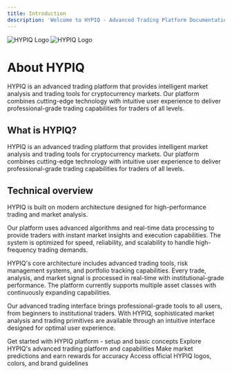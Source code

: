 ```yaml
---
title: Introduction
description: 'Welcome to HYPIQ - Advanced Trading Platform Documentation'
---
```


<img
  className="block dark:hidden"
  src="/HYPIQ-logo-white.png"
  alt="HYPIQ Logo"
/>
<img
  className="hidden dark:block"
  src="/HYPIQ-logo-white.png"
  alt="HYPIQ Logo"
/>

# About HYPIQ

HYPIQ is an advanced trading platform that provides intelligent market analysis and trading tools for cryptocurrency markets. Our platform combines cutting-edge technology with intuitive user experience to deliver professional-grade trading capabilities for traders of all levels.

## What is HYPIQ?

HYPIQ is an advanced trading platform that provides intelligent market analysis and trading tools for cryptocurrency markets. Our platform combines cutting-edge technology with intuitive user experience to deliver professional-grade trading capabilities for traders of all levels.

## Technical overview

HYPIQ is built on modern architecture designed for high-performance trading and market analysis.

Our platform uses advanced algorithms and real-time data processing to provide traders with instant market insights and execution capabilities. The system is optimized for speed, reliability, and scalability to handle high-frequency trading demands.

HYPIQ's core architecture includes advanced trading tools, risk management systems, and portfolio tracking capabilities. Every trade, analysis, and market signal is processed in real-time with institutional-grade performance. The platform currently supports multiple asset classes with continuously expanding capabilities.

Our advanced trading interface brings professional-grade tools to all users, from beginners to institutional traders. With HYPIQ, sophisticated market analysis and trading primitives are available through an intuitive interface designed for optimal user experience.

<CardGroup cols={2}>
  <Card
    title="Getting Started"
    icon="play-circle"
    href="/getting-started"
  >
    Get started with HYPIQ platform - setup and basic concepts
  </Card>
  <Card
    title="Platform Overview"
    icon="monitor"
    href="/platform/overview"
  >
    Explore HYPIQ's advanced trading platform and capabilities
  </Card>
  <Card
    title="Predict & Earn"
    icon="target"
    href="/prediction/earn"
  >
    Make market predictions and earn rewards for accuracy
  </Card>
  <Card
    title="Brand Kit"
    icon="palette"
    href="/brand/logos-assets"
  >
    Access official HYPIQ logos, colors, and brand guidelines
  </Card>
</CardGroup>